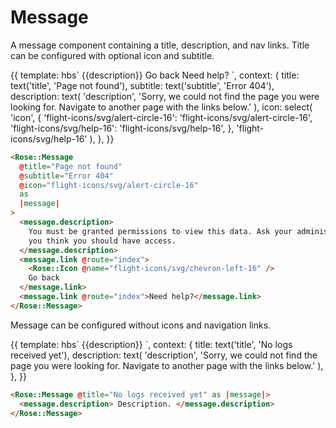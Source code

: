 
<Meta title="Rose/Message" component="Message" />

# Message

A message component containing a title, description, and nav links.
Title can be configured with optional icon and subtitle.

<Preview>
  <Story name="Advanced Message" height="12rem">
    {{
      template: hbs`
    <Rose::Message @title={{title}} @subtitle={{subtitle}} @icon={{icon}} as |message|>
      <message.description>
        {{description}}
      </message.description>
      <message.link @route="index">
        <Rose::Icon @name="flight-icons/svg/chevron-left-16" />
        Go back
      </message.link>
      <message.link @route="index">
        Need help?
      </message.link>
    </Rose::Message>
    `,
      context: {
        title: text('title', 'Page not found'),
        subtitle: text('subtitle', 'Error 404'),
        description: text(
          'description',
          'Sorry, we could not find the page you were looking for.  Navigate to another page with the links below.'
        ),
        icon: select(
          'icon',
          {
            'flight-icons/svg/alert-circle-16':
              'flight-icons/svg/alert-circle-16',
            'flight-icons/svg/help-16': 'flight-icons/svg/help-16',
          },
          'flight-icons/svg/help-16'
        ),
      },
    }}
  </Story>
</Preview>

```html
<Rose::Message
  @title="Page not found"
  @subtitle="Error 404"
  @icon="flight-icons/svg/alert-circle-16"
  as
  |message|
>
  <message.description>
    You must be granted permissions to view this data. Ask your administrator if
    you think you should have access.
  </message.description>
  <message.link @route="index">
    <Rose::Icon @name="flight-icons/svg/chevron-left-16" />
    Go back
  </message.link>
  <message.link @route="index">Need help?</message.link>
</Rose::Message>
```

Message can be configured without icons and navigation links.

<Preview>
  <Story name="Basic Message" height="8rem">
    {{
      template: hbs`
    <Rose::Message @title="No logs received yet" as |message|>
      <message.description>
        {{description}}
      </message.description>
    </Rose::Message>
    `,
      context: {
        title: text('title', 'No logs received yet'),
        description: text(
          'description',
          'Sorry, we could not find the page you were looking for.  Navigate to another page with the links below.'
        ),
      },
    }}
  </Story>
</Preview>

```html
<Rose::Message @title="No logs received yet" as |message|>
  <message.description> Description. </message.description>
</Rose::Message>
```
